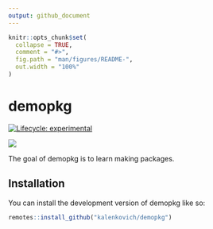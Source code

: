 ```yaml
---
output: github_document
---
```


<!-- README.md is generated from README.Rmd. Please edit that file -->

```r
knitr::opts_chunk$set(
  collapse = TRUE,
  comment = "#>",
  fig.path = "man/figures/README-",
  out.width = "100%"
)
```

# demopkg

<!-- badges: start -->
[![Lifecycle: experimental](https://img.shields.io/badge/lifecycle-experimental-orange.svg)](https://lifecycle.r-lib.org/articles/stages.html#experimental)

[![](https://img.shields.io/badge/doi-10.1098/rspb.2004.2824-firebrick.svg)](https://doi.org/10.1098/rspb.2004.2824)
<!-- badges: end -->

The goal of demopkg is to learn making packages.

## Installation

You can install the development version of demopkg like so:

``` r
remotes::install_github("kalenkovich/demopkg")
```
